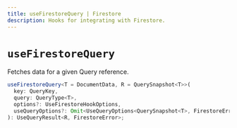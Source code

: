 ```yaml
---
title: useFirestoreQuery | Firestore
description: Hooks for integrating with Firestore.
---
```


# `useFirestoreQuery`

Fetches data for a given Query reference.

```ts
useFirestoreQuery<T = DocumentData, R = QuerySnapshot<T>>(
  key: QueryKey,
  query: QueryType<T>,
  options?: UseFirestoreHookOptions,
  useQueryOptions?: Omit<UseQueryOptions<QuerySnapshot<T>, FirestoreError, R>, "queryFn">
): UseQueryResult<R, FirestoreError>;
```
